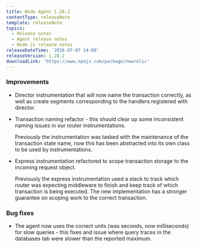 ```yaml
---
title: Node Agent 1.28.2
contentType: releaseNote
template: releaseNote
topics:
  - Release notes
  - Agent release notes
  - Node.js release notes
releaseDateTime: '2016-07-07 14:00'
releaseVersion: 1.28.2
downloadLink: 'https://www.npmjs.com/package/newrelic'
---
```


### Improvements

* Director instrumentation that will now name the transaction correctly, as well as create segments corresponding to the handlers registered with director.
* Transaction naming refactor - this should clear up some inconsistent naming issues in our router instrumentations.

  Previously the instrumentation was tasked with the maintenance of the transaction state name, now this has been abstracted into its own class to be used by instrumentations.
* Express instrumentation refactored to scope transaction storage to the incoming request object.

  Previously the express instrumentation used a stack to track which router was expecting middleware to finish and keep track of which transaction is being executed. The new implementation has a stronger guarantee on scoping work to the correct transaction.

### Bug fixes

* The agent now uses the correct units (was seconds, now milliseconds) for slow queries - this fixes and issue where query traces in the databases tab were slower than the reported maximum.
